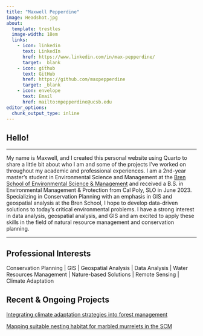 ```yaml
---
title: "Maxwell Pepperdine"
image: Headshot.jpg
about:
  template: trestles
  image-width: 18em
  links:
    - icon: linkedin
      text: LinkedIn
      href: https://www.linkedin.com/in/max-pepperdine/
      target: _blank
    - icon: github
      text: GitHub
      href: https://github.com/maxpepperdine
      target: _blank
    - icon: envelope
      text: Email
      href: mailto:mpepperdine@ucsb.edu
editor_options: 
  chunk_output_type: inline
---
```


## Hello!

<hr class="custom-line">

My name is Maxwell, and I created this personal website using Quarto to share a little bit about who I am and some of the projects I've worked on throughout my academic and professional experiences. I am a 2nd-year master's student in Environmental Science and Management at the [Bren School of Environmental Science & Management](https://bren.ucsb.edu/masters-programs/master-environmental-science-and-management) and received a B.S. in Environmental Management & Protection from Cal Poly, SLO in June 2023. Specializing in Conservation Planning with an emphasis in GIS and geospatial analysis at the Bren School, I hope to develop data-driven solutions to today’s critical environmental problems. I have a strong interest in data analysis, geospatial analysis, and GIS and am excited to apply these skills in the field of natural resource management and conservation planning.

<hr class="custom-line">

## Professional Interests

Conservation Planning \| GIS \| Geospatial Analysis \| Data Analysis \| Water Resources Management \| Nature-based Solutions \| Remote Sensing \| Climate Adaptation

## Recent & Ongoing Projects

[Integrating climate adaptation strategies into forest management](https://bren.ucsb.edu/projects/integrating-climate-adaptation-strategies-local-collaborative-forest-management-northern)

[Mapping suitable nesting habitat for marbled murrelets in the SCM](files/MAMU_mapping_SCM_final_report.pdf)
